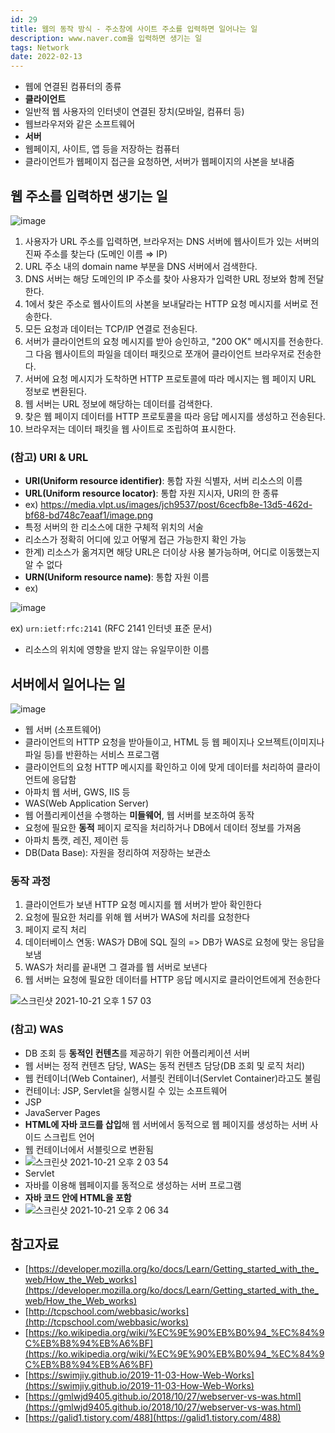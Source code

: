 ```yaml
---
id: 29
title: 웹의 동작 방식 - 주소창에 사이트 주소를 입력하면 일어나는 일
description: www.naver.com을 입력하면 생기는 일
tags: Network
date: 2022-02-13
---
```




- 웹에 연결된 컴퓨터의 종류
- **클라이언트**
- 일반적 웹 사용자의 인터넷이 연결된 장치(모바일, 컴퓨터 등)
- 웹브라우저와 같은 소프트웨어
- **서버**
- 웹페이지, 사이트, 앱 등을 저장하는 컴퓨터
- 클라이언트가 웹페이지 접근을 요청하면, 서버가 웹페이지의 사본을 보내줌

## 웹 주소를 입력하면 생기는 일

![image](https://user-images.githubusercontent.com/40057032/138212486-98e336b2-dea8-46c3-8c2a-185163788efd.png)

1. 사용자가 URL 주소를 입력하면, 브라우저는 DNS 서버에 웹사이트가 있는 서버의 진짜 주소를 찾는다 (도메인 이름 ⇒ IP)
 1. URL 주소 내의 domain name 부분을 DNS 서버에서 검색한다.
 2. DNS 서버는 해당 도메인의 IP 주소를 찾아 사용자가 입력한 URL 정보와 함께 전달한다.
2. 1에서 찾은 주소로 웹사이트의 사본을 보내달라는 HTTP 요청 메시지를 서버로 전송한다.
 1. 모든 요청과 데이터는 TCP/IP 연결로 전송된다.
3. 서버가 클라이언트의 요청 메시지를 받아 승인하고, "200 OK" 메시지를 전송한다. 그 다음 웹사이트의 파일을 데이터 패킷으로 쪼개어 클라이언트 브라우저로 전송한다.
 1. 서버에 요청 메시지가 도착하면 HTTP 프로토콜에 따라 메시지는 웹 페이지 URL 정보로 변환된다.
 2. 웹 서버는 URL 정보에 해당하는 데이터를 검색한다.
 3. 찾은 웹 페이지 데이터를 HTTP 프로토콜을 따라 응답 메시지를 생성하고 전송된다.
4. 브라우저는 데이터 패킷을 웹 사이트로 조립하여 표시한다.

### (참고) URI & URL

- **URI(Uniform resource identifier)**: 통합 자원 식별자, 서버 리소스의 이름
- **URL(Uniform resource locator)**: 통합 자원 지시자, URI의 한 종류
- ex) https://media.vlpt.us/images/jch9537/post/6cecfb8e-13d5-462d-bf68-bd748c7eaaf1/image.png
- 특정 서버의 한 리소스에 대한 구체적 위치의 서술
- 리소스가 정확히 어디에 있고 어떻게 접근 가능한지 확인 가능
- 한계) 리소스가 옮겨지면 해당 URL은 더이상 사용 불가능하며, 어디로 이동했는지 알 수 없다
- **URN(Uniform resource name)**: 통합 자원 이름
- ex)

![image](https://user-images.githubusercontent.com/40057032/138212502-96dc5ad4-4da9-4150-b86d-c82ebbd6f3a9.png)

ex) `urn:ietf:rfc:2141` (RFC 2141 인터넷 표준 문서)

  - 리소스의 위치에 영향을 받지 않는 유일무이한 이름

## 서버에서 일어나는 일

![image](https://user-images.githubusercontent.com/40057032/138212663-a9c1698a-ddf8-4734-a31c-4d60cb72a65c.png)

- 웹 서버 (소프트웨어)
- 클라이언트의 HTTP 요청을 받아들이고, HTML 등 웹 페이지나 오브젝트(이미지나 파일 등)를 반환하는 서비스 프로그램
- 클라이언트의 요청 HTTP 메시지를 확인하고 이에 맞게 데이터를 처리하여 클라이언트에 응답함
- 아파치 웹 서버, GWS, IIS 등
- WAS(Web Application Server)
- 웹 어플리케이션을 수행하는 **미들웨어**, 웹 서버를 보조하여 동작
- 요청에 필요한 **동적** 페이지 로직을 처리하거나 DB에서 데이터 정보를 가져옴
- 아파치 톰캣, 레진, 제이런 등
- DB(Data Base): 자원을 정리하여 저장하는 보관소

### 동작 과정

1. 클라이언트가 보낸 HTTP 요청 메시지를 웹 서버가 받아 확인한다
2. 요청에 필요한 처리를 위해 웹 서버가 WAS에 처리를 요청한다
 1. 페이지 로직 처리
 2. 데이터베이스 연동: WAS가 DB에 SQL 질의 => DB가 WAS로 요청에 맞는 응답을 보냄
3. WAS가 처리를 끝내면 그 결과를 웹 서버로 보낸다
4. 웹 서버는 요청에 필요한 데이터를 HTTP 응답 메시지로 클라이언트에게 전송한다

![스크린샷 2021-10-21 오후 1 57 03](https://user-images.githubusercontent.com/40057032/138214052-21805427-0115-4552-aa22-8231f3569b4f.png)

### (참고) WAS

- DB 조회 등 **동적인 컨텐츠**를 제공하기 위한 어플리케이션 서버
- 웹 서버는 정적 컨텐츠 담당, WAS는 동적 컨텐츠 담당(DB 조회 및 로직 처리)
- 웹 컨테이너(Web Container), 서블릿 컨테이너(Servlet Container)라고도 불림
- 컨테이너: JSP, Servlet을 실행시킬 수 있는 소프트웨어
- JSP
- JavaServer Pages
- **HTML에 자바 코드를 삽입**해 웹 서버에서 동적으로 웹 페이지를 생성하는 서버 사이드 스크립트 언어
- 웹 컨테이너에서 서블릿으로 변환됨
- ![스크린샷 2021-10-21 오후 2 03 54](https://user-images.githubusercontent.com/40057032/138214651-f659c8a9-8e80-40c4-baf5-e79f38912e61.png)
- Servlet
- 자바를 이용해 웹페이지를 동적으로 생성하는 서버 프로그램
- **자바 코드 안에 HTML을 포함**
- ![스크린샷 2021-10-21 오후 2 06 34](https://user-images.githubusercontent.com/40057032/138214928-9258ebd6-2548-4b3b-8a91-57f5f8a14a5e.png)


## 참고자료

- [https://developer.mozilla.org/ko/docs/Learn/Getting_started_with_the_web/How_the_Web_works](https://developer.mozilla.org/ko/docs/Learn/Getting_started_with_the_web/How_the_Web_works)
- [http://tcpschool.com/webbasic/works](http://tcpschool.com/webbasic/works)
- [https://ko.wikipedia.org/wiki/%EC%9E%90%EB%B0%94_%EC%84%9C%EB%B8%94%EB%A6%BF](https://ko.wikipedia.org/wiki/%EC%9E%90%EB%B0%94_%EC%84%9C%EB%B8%94%EB%A6%BF)
- [https://swimjiy.github.io/2019-11-03-How-Web-Works](https://swimjiy.github.io/2019-11-03-How-Web-Works)
- [https://gmlwjd9405.github.io/2018/10/27/webserver-vs-was.html](https://gmlwjd9405.github.io/2018/10/27/webserver-vs-was.html)
- [https://galid1.tistory.com/488](https://galid1.tistory.com/488)

